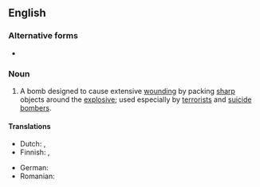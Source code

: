 {{also|nailbomb}}
==English==
{{wikipedia}}

===Alternative forms===
* {{alt|en|nailbomb}}

===Noun===
{{en-noun}}

# A bomb designed to cause extensive [[wounding]] by packing [[sharp]] objects around the [[explosive]]; used especially by [[terrorist]]s and [[suicide bomber]]s.

====Translations====
{{trans-top|bomb with sharp objects around the explosive}}
* Dutch: {{t+|nl|spijkerbom|f}}, {{t|nl|nagelbom|f}}
* Finnish: {{t|fi|naulapommi}}, {{t|fi|haulipommi}}
{{trans-mid}}
* German: {{t|de|Nagelbombe|f}}
* Romanian: {{t|ro|bombă cu cuie|f}}
{{trans-bottom}}

{{C|en|Explosives|Weapons}}
